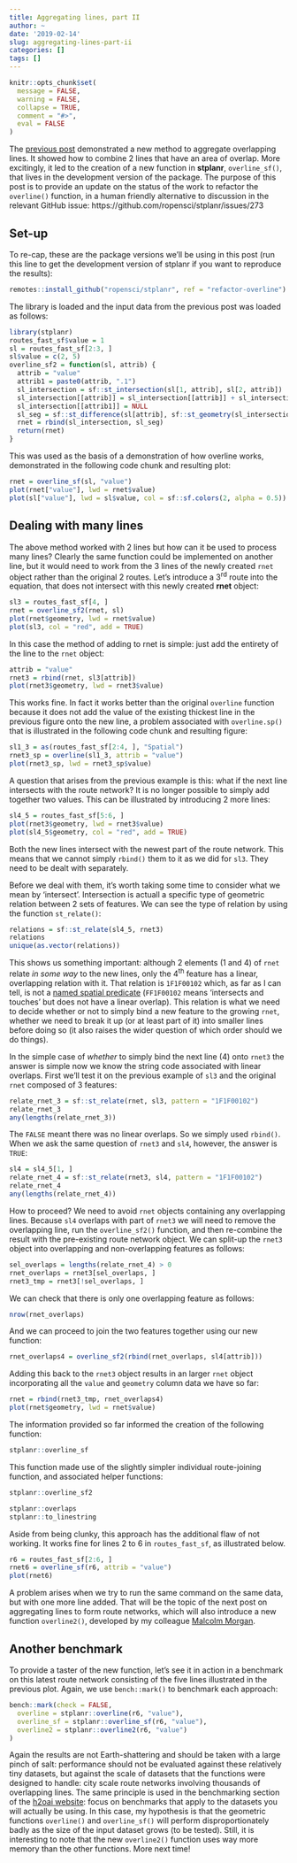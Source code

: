 ```yaml
---
title: Aggregating lines, part II
author: ~
date: '2019-02-14'
slug: aggregating-lines-part-ii
categories: []
tags: []
---
```


```r
knitr::opts_chunk$set(
  message = FALSE,
  warning = FALSE,
  collapse = TRUE,
  comment = "#>",
  eval = FALSE
)
```
The [previous post](https://www.robinlovelace.net/2018/10/27/aggregating-lines/) demonstrated a new method to aggregate overlapping lines.
It showed how to combine 2 lines that have an area of overlap.
More excitingly, it led to the creation of a new function in **stplanr**, `overline_sf()`, that lives in the development version of the package.
The purpose of this post is to provide an update on the status of the work to refactor the `overline()` function, in a human friendly alternative to discussion in the relevant GitHub issue: https://github.com/ropensci/stplanr/issues/273

## Set-up

To re-cap, these are the package versions we'll be using in this post (run this line to get the development version of stplanr if you want to reproduce the results):

```r
remotes::install_github("ropensci/stplanr", ref = "refactor-overline")
```

The library is loaded and the input data from the previous post was loaded as follows:

```r
library(stplanr)
routes_fast_sf$value = 1
sl = routes_fast_sf[2:3, ]
sl$value = c(2, 5)
overline_sf2 = function(sl, attrib) {
  attrib = "value"
  attrib1 = paste0(attrib, ".1")
  sl_intersection = sf::st_intersection(sl[1, attrib], sl[2, attrib])
  sl_intersection[[attrib]] = sl_intersection[[attrib]] + sl_intersection[[attrib1]]
  sl_intersection[[attrib1]] = NULL
  sl_seg = sf::st_difference(sl[attrib], sf::st_geometry(sl_intersection))
  rnet = rbind(sl_intersection, sl_seg)
  return(rnet)
}
```

This was used as the basis of a demonstration of how overline works, demonstrated in the following code chunk and resulting plot:

```r
rnet = overline_sf(sl, "value")
plot(rnet["value"], lwd = rnet$value)
plot(sl["value"], lwd = sl$value, col = sf::sf.colors(2, alpha = 0.5))
```


## Dealing with many lines

The above method worked with 2 lines but how can it be used to process many lines?
Clearly the same function could be implemented on another line, but it would need to work from the 3 lines of the newly created `rnet` object rather than the original 2 routes.
Let's introduce a 3^rd^ route into the equation, that does not intersect with this newly created **rnet** object:

```r
sl3 = routes_fast_sf[4, ]
rnet = overline_sf2(rnet, sl)
plot(rnet$geometry, lwd = rnet$value)
plot(sl3, col = "red", add = TRUE)
```

In this case the method of adding to rnet is simple: just add the entirety of the line to the `rnet` object:

```r
attrib = "value"
rnet3 = rbind(rnet, sl3[attrib])
plot(rnet3$geometry, lwd = rnet3$value)
```

This works fine.
In fact it works better than the original `overline` function because it does not add the value of the existing thickest line in the previous figure onto the new line, a problem associated with `overline.sp()` that is illustrated in the following code chunk and resulting figure:

```r
sl1_3 = as(routes_fast_sf[2:4, ], "Spatial")
rnet3_sp = overline(sl1_3, attrib = "value")
plot(rnet3_sp, lwd = rnet3_sp$value)
```

A question that arises from the previous example is this: what if the next line intersects with the route network?
It is no longer possible to simply add together two values.
This can be illustrated by introducing 2 more lines:

```r
sl4_5 = routes_fast_sf[5:6, ]
plot(rnet3$geometry, lwd = rnet3$value)
plot(sl4_5$geometry, col = "red", add = TRUE)
```

Both the new lines intersect with the newest part of the route network.
This means that we cannot simply `rbind()` them to it as we did for `sl3`.
They need to be dealt with separately.

Before we deal with them, it's worth taking some time to consider what we mean by 'intersect'.
Intersection is actuall a specific type of geometric relation between 2 sets of features.
We can see the type of relation by using the function `st_relate()`:

```r
relations = sf::st_relate(sl4_5, rnet3)
relations
unique(as.vector(relations))
```

This shows us something important: although 2 elements (1 and 4) of `rnet` relate *in some way* to the new lines, only the 4^th^ feature has a linear, overlapping relation with it.
That relation is `1F1F00102` which, as far as I can tell, is not a [named spatial predicate](https://en.wikipedia.org/wiki/DE-9IM#Spatial_predicates) (`FF1F00102` means 'intersects and touches' but does not have a linear overlap).
This relation is what we need to decide whether or not to simply bind a new feature to the growing `rnet`, whether we need to break it up (or at least part of it) into smaller lines before doing so (it also raises the wider question of which order should we do things).

In the simple case of *whether* to simply bind the next line (4) onto `rnet3` the answer is simple now we know the string code associated with linear overlaps.
First we'll test it on the previous example of `sl3` and the original `rnet` composed of 3 features:

```r
relate_rnet_3 = sf::st_relate(rnet, sl3, pattern = "1F1F00102")
relate_rnet_3
any(lengths(relate_rnet_3))
```

The `FALSE` meant there was no linear overlaps. So we simply used `rbind()`.
When we ask the same question of `rnet3` and `sl4`, however, the answer is `TRUE`:

```r
sl4 = sl4_5[1, ]
relate_rnet_4 = sf::st_relate(rnet3, sl4, pattern = "1F1F00102")
relate_rnet_4
any(lengths(relate_rnet_4))
```

How to proceed? We need to avoid `rnet` objects containing any overlapping lines.
Because `sl4` overlaps with part of `rnet3` we will need to remove the overlapping line, run the `overline_sf2()` function, and then re-combine the result with the pre-existing route network object.
We can split-up the `rnet3` object into overlapping and non-overlapping features as follows:

```r
sel_overlaps = lengths(relate_rnet_4) > 0
rnet_overlaps = rnet3[sel_overlaps, ]
rnet3_tmp = rnet3[!sel_overlaps, ]
```

We can check that there is only one overlapping feature as follows:

```r
nrow(rnet_overlaps)
```

And we can proceed to join the two features together using our new function:

```r
rnet_overlaps4 = overline_sf2(rbind(rnet_overlaps, sl4[attrib]))
```

Adding this back to the `rnet3` object results in an larger `rnet` object incorporating all the `value` and `geometry` column data we have so far:

```r
rnet = rbind(rnet3_tmp, rnet_overlaps4)
plot(rnet$geometry, lwd = rnet$value)
```

The information provided so far informed the creation of the following function:

```r
stplanr::overline_sf
```

This function made use of the slightly simpler individual route-joining function, and associated helper functions:

```r
stplanr::overline_sf2

stplanr::overlaps
stplanr::to_linestring
```

Aside from being clunky, this approach has the additional flaw of not working.
It works fine for lines 2 to 6 in `routes_fast_sf`, as illustrated below.

```r
r6 = routes_fast_sf[2:6, ]
rnet6 = overline_sf(r6, attrib = "value")
plot(rnet6)
```

A problem arises when we try to run the same command on the same data, but with one more line added.
That will be the topic of the next post on aggregating lines to form route networks, which will also introduce a new function `overline2()`, developed by my colleague [Malcolm Morgan](https://environment.leeds.ac.uk/transport/staff/964/dr-malcolm-morgan).

## Another benchmark

To provide a taster of the new function, let's see it in action in a benchmark on this latest route network consisting of the five lines illustrated in the previous plot.
Again, we use `bench::mark()` to benchmark each approach:

```r
bench::mark(check = FALSE,
  overline = stplanr::overline(r6, "value"),
  overline_sf = stplanr::overline_sf(r6, "value"),
  overline2 = stplanr::overline2(r6, "value")
)
```

Again the results are not Earth-shattering and should be taken with a large pinch of salt: performance should not be evaluated against these relatively tiny datasets, but against the scale of datasets that the functions were designed to handle: city scale route networks involving thousands of overlapping lines.
The same principle is used in the benchmarking section of the [h2oai website](https://h2oai.github.io/db-benchmark/): focus on benchmarks that apply to the datasets you will actually be using.
In this case, my hypothesis is that the geometric functions `overline()` and `overline_sf()` will perform disproportionately badly as the size of the input dataset grows (to be tested).
Still, it is interesting to note that the new `overline2()` function uses way more memory than the other functions.
More next time!